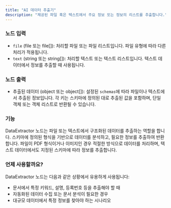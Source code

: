 ```yaml
---
title: "AI 데이터 추출기"
description: "제공된 파일 혹은 텍스트에서 주요 정보 또는 정보의 리스트를 추출합니다."
---
```


### 노드 입력

- `file` (file 또는 file[]): 처리할 파일 또는 파일 리스트입니다. 파일 유형에 따라 다른 처리가 적용됩니다.
- `text` (string 또는 string[]): 처리할 텍스트 또는 텍스트 리스트입니다. 텍스트 데이터에서 정보를 추출할 때 사용됩니다.

### 노드 출력

- 추출된 데이터 (object 또는 object[]): 설정된 `schemas`에 따라 파일이나 텍스트에서 추출된 정보입니다. 각 키는 스키마에 정의된 대로 추출된 값을 포함하며, 단일 객체 또는 객체 리스트로 반환될 수 있습니다.

### 기능

DataExtractor 노드는 파일 또는 텍스트에서 구조화된 데이터를 추출하는 역할을 합니다. 스키마에 정의된 형식을 기반으로 데이터를 분석하고, 필요한 정보를 추출하여 반환합니다. 파일이 PDF 형식이거나 이미지인 경우 적절한 방식으로 데이터를 처리하며, 텍스트 데이터에서도 지정된 스키마에 따라 정보를 추출합니다.

### 언제 사용할까요?

DataExtractor 노드는 다음과 같은 상황에서 유용하게 사용됩니다:

- 문서에서 특정 키워드, 설명, 등록번호 등을 추출해야 할 때
- 자동화된 데이터 수집 또는 문서 분석이 필요한 경우
- 대규모 데이터에서 특정 정보를 찾아야 하는 시나리오
